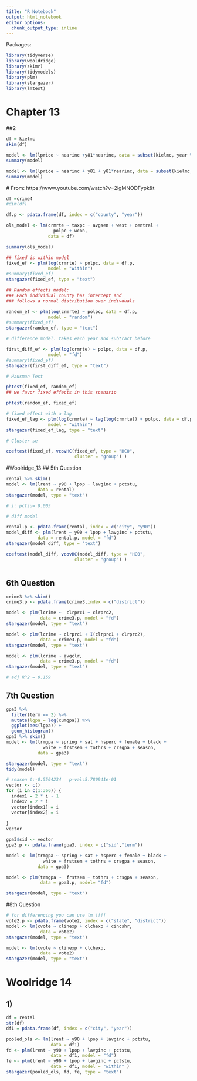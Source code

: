 ```yaml
---
title: "R Notebook"
output: html_notebook
editor_options: 
  chunk_output_type: inline
---
```

Packages: 
```r
library(tidyverse)
library(wooldridge)
library(skimr)
library(tidymodels)
library(plm)
library(stargazer)
library(lmtest)
```

# Chapter 13
##2
```r
df = kielmc
skim(df)
```

```r
model <- lm(lprice ~ nearinc +y81*nearinc, data = subset(kielmc, year %in% c(1978,1981)))
summary(model)
```

```r
model <- lm(lprice ~ nearinc + y81 + y81*nearinc, data = subset(kielmc, year %in% c(1978,1981)))
summary(model)

```

# From: https://www.youtube.com/watch?v=2igMNODFypk&t

```r
df =crime4
#dim(df)

df.p <- pdata.frame(df, index = c("county", "year"))

ols_model <- lm(crmrte ~ taxpc + avgsen + west + central + 
                  polpc + wcon,
                data = df)

summary(ols_model)
```

```r
## fixed is within model
fixed_ef <- plm(log(crmrte) ~ polpc, data = df.p,
                model = "within")
#summary(fixed_ef)
stargazer(fixed_ef, type = "text")

```

```r
## Random effects model: 
### Each individual county has intercept and 
### follows a normal distribution over indivduals 

random_ef <- plm(log(crmrte) ~ polpc, data = df.p,
                model = "random")
#summary(fixed_ef)
stargazer(random_ef, type = "text")
```

```r
# difference model. takes each year and subtract before

first_diff_ef <- plm(log(crmrte) ~ polpc, data = df.p,
                model = "fd")
#summary(fixed_ef)
stargazer(first_diff_ef, type = "text")
```

```r
# Hausman Test

phtest(fixed_ef, random_ef)
## we favor fixed effects in this scenario
```

```r
phtest(random_ef, fixed_ef)
```


```r
# fixed effect with a lag
fixed_ef_lag <- plm(log(crmrte) ~ lag(log(crmrte)) + polpc, data = df.p,
                model = "within")
stargazer(fixed_ef_lag, type = "text")
```



```r
# Cluster se

coeftest(fixed_ef, vcovHC(fixed_ef, type = "HC0", 
                          cluster = "group") )


```

#Woolridge_13
## 5th Question
```r
rental %>% skim()
model <- lm(lrent ~ y90 + lpop + lavginc + pctstu, 
            data = rental)
stargazer(model, type = "text")

# i: pctsu= 0.005

# diff model

rental.p <- pdata.frame(rental, index = c("city", "y90"))
model_diff <- plm(lrent ~ y90 + lpop + lavginc + pctstu, 
            data = rental.p, model = "fd")
stargazer(model_diff, type = "text")

coeftest(model_diff, vcovHC(model_diff, type = "HC0", 
                          cluster = "group") )



```

## 6th Question
```r
crime3 %>% skim()
crime3.p <- pdata.frame(crime3,index = c("district"))

model <- plm(lcrime ~  clrprc1 + clrprc2, 
             data = crime3.p, model = "fd")
stargazer(model, type = "text")

model <- plm(lcrime ~ clrprc1 + I(clrprc1 + clrprc2), 
             data = crime3.p, model = "fd")
stargazer(model, type = "text")

model <- plm(lcrime ~ avgclr, 
             data = crime3.p, model = "fd")
stargazer(model, type = "text")

# adj R^2 = 0.159


```

## 7th Question
```r
gpa3 %>% 
  filter(term == 2) %>%
  mutate(lgpa = log(cumgpa)) %>%
  ggplot(aes(lgpa)) + 
  geom_histogram()
gpa3 %>% skim()
model <- lm(trmgpa ~ spring + sat + hsperc + female + black +
              white + frstsem + tothrs + crsgpa + season,
            data = gpa3)

stargazer(model, type = "text")
tidy(model)

# season t:-0.5564234	p-val:5.780941e-01
vector <- c()
for (i in c(1:366)) {
  index1 = 2 * i - 1
  index2 = 2 * i
  vector[index1] = i
  vector[index2] = i
  
}
vector

gpa3$sid <- vector
gpa3.p <- pdata.frame(gpa3, index = c("sid","term"))

model <- lm(trmgpa ~ spring + sat + hsperc + female + black +
              white + frstsem + tothrs + crsgpa + season,
            data = gpa3)

model <- plm(trmgpa ~  frstsem + tothrs + crsgpa + season,
             data = gpa3.p, model= "fd")

stargazer(model, type = "text")


```

#8th Question
```r
# for differencing you can use lm !!!!
vote2.p <- pdata.frame(vote2, index = c("state", "district"))
model <- lm(cvote ~ clinexp + clchexp + cincshr,
             data = vote2)
stargazer(model, type = "text")

model <- lm(cvote ~ clinexp + clchexp,
             data = vote2)
stargazer(model, type = "text")
```



# Woolridge 14
## 1)
```r
df = rental
str(df)
df1 = pdata.frame(df, index = c("city", "year"))
```

```r
pooled_ols <- lm(lrent ~ y90 + lpop + lavginc + pctstu,
                 data = df1)
fd <- plm(lrent ~ y90 + lpop + lavginc + pctstu,
                 data = df1, model = "fd")
fe <- plm(lrent ~ y90 + lpop + lavginc + pctstu,
                 data = df1, model = "within" )
stargazer(pooled_ols, fd, fe, type = "text")
```
















































































































































